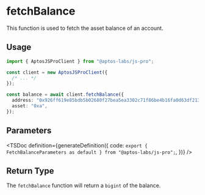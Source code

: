 
# fetchBalance

This function is used to fetch the asset balance of an account.

## Usage

```ts
import { AptosJSProClient } from "@aptos-labs/js-pro";

const client = new AptosJSProClient({
  /* ... */
});

const balance = await client.fetchBalance({
  address: "0x926ff619e85bdb5b02680f27bea5ea3302c71f86be4b16fa0d63df213add927a",
  asset: "0xa",
});
```

## Parameters

<TSDoc
  definition={generateDefinition({
    code: `export { FetchBalanceParameters as default } from "@aptos-labs/js-pro";`,
  })}
/>

## Return Type

The `fetchBalance` function will return a `bigint` of the balance.
